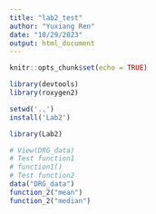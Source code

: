 ```yaml
---
title: "lab2_test"
author: "Yuxiang Ren"
date: "10/29/2023"
output: html_document
---
```


```r
knitr::opts_chunk$set(echo = TRUE)
```
```r
library(devtools)
library(roxygen2)
```

```r

setwd('..') 
install('Lab2')
```
```r
library(Lab2)
```

```r
# View(DRG_data)
# Test function1
# function1()
# Test function2
data("DRG_data")
function_2("mean")
function_2("median")
```

